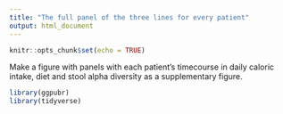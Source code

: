 ```yaml
---
title: "The full panel of the three lines for every patient"
output: html_document
---
```


```r
knitr::opts_chunk$set(echo = TRUE)
```

Make a figure with panels with each patient's timecourse in daily caloric intake, diet and stool alpha diversity as a supplementary figure.

```r
library(ggpubr)
library(tidyverse)
```


